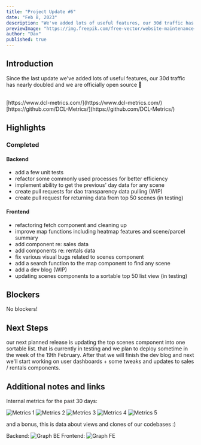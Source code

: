 ```yaml
---
title: "Project Update #6"
date: "Feb 8, 2023"
description: "We've added lots of useful features, our 30d traffic has nearly doubled and we are officially open source."
previewImage: "https://img.freepik.com/free-vector/website-maintenance-illustration_335657-4686.jpg?w=1380&t=st=1678813060~exp=1678813660~hmac=a63fb1532a7bd5565d6036572088d21156a8caa9ceaf3983813b718eb747690f"
author: "Dax"
published: true
---
```


## Introduction

Since the last update we've added lots of useful features, our 30d traffic has nearly
doubled and we are officially open source 🎉

<br />
[https://www.dcl-metrics.com/](https://www.dcl-metrics.com/) [https://github.com/DCL-Metrics/](https://github.com/DCL-Metrics/)

## Highlights

### Completed

#### Backend

- add a few unit tests
- refactor some commonly used processes for better efficiency
- implement ability to get the previous' day data for any scene
- create pull requests for dao transparency data pulling (WIP)
- create pull request for returning data from top 50 scenes (in testing)

#### Frontend

- refactoring fetch component and cleaning up
- improve map functions including heatmap features and scene/parcel summary
- add component re: sales data
- add components re: rentals data
- fix various visual bugs related to scenes component
- add a search function to the map component to find any scene
- add a dev blog (WIP)
- updating scenes components to a sortable top 50 list view (in testing)

## Blockers

No blockers!

## Next Steps

our next planned release is updating the top scenes component into one sortable list.
that is currently in testing and we plan to deploy sometime in the week of the 19th
February. After that we will finish the dev blog and next we'll start working on
user dashboards + some tweaks and updates to sales / rentals components.

## Additional notes and links

Internal metrics for the past 30 days:

![Metrics 1](https://i.imgur.com/faoa8F6.png)
![Metrics 2](https://i.imgur.com/IcOdd9n.png)
![Metrics 3](https://i.imgur.com/9XP6ANz.png)
![Metrics 4](https://i.imgur.com/5WUiNhS.png)
![Metrics 5](https://i.imgur.com/MONuZhw.png)

and a bonus, this is data about views and clones of our codebases :)

Backend:
![Graph BE](https://i.imgur.com/H38ObWs.png)
Frontend:
![Graph FE](https://i.imgur.com/ZzODWAv.png)
